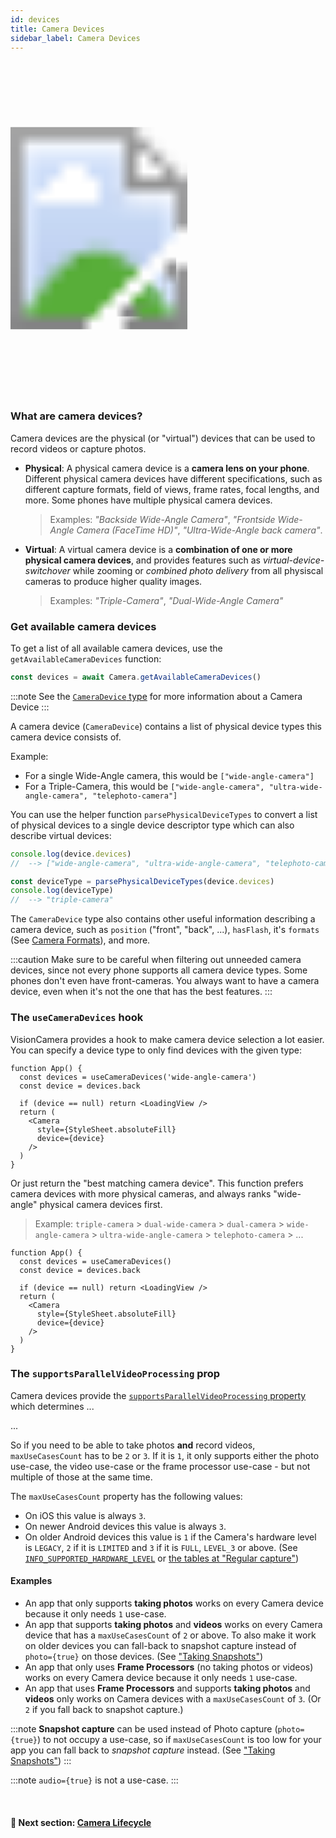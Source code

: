 ```yaml
---
id: devices
title: Camera Devices
sidebar_label: Camera Devices
---
```



<div>
  <svg xmlns="http://www.w3.org/2000/svg" width="283" height="535" style={{ float: 'right' }}>
    <image href={useBaseUrl("img/demo.gif")} x="18" y="33" width="247" height="469"  />
    <image href={useBaseUrl("img/frame.png")} width="283" height="535" />
  </svg>
</div>

### What are camera devices?

Camera devices are the physical (or "virtual") devices that can be used to record videos or capture photos.

* **Physical**: A physical camera device is a **camera lens on your phone**. Different physical camera devices have different specifications, such as different capture formats, field of views, frame rates, focal lengths, and more. Some phones have multiple physical camera devices.

  > Examples: _"Backside Wide-Angle Camera"_, _"Frontside Wide-Angle Camera (FaceTime HD)"_, _"Ultra-Wide-Angle back camera"_.

* **Virtual**: A virtual camera device is a **combination of one or more physical camera devices**, and provides features such as _virtual-device-switchover_ while zooming or _combined photo delivery_ from all physiscal cameras to produce higher quality images.

  > Examples: _"Triple-Camera"_, _"Dual-Wide-Angle Camera"_

### Get available camera devices

To get a list of all available camera devices, use the `getAvailableCameraDevices` function:

```ts
const devices = await Camera.getAvailableCameraDevices()
```

:::note
See the [`CameraDevice` type](https://github.com/mrousavy/react-native-vision-camera/blob/main/src/CameraDevice.ts) for more information about a Camera Device
:::

A camera device (`CameraDevice`) contains a list of physical device types this camera device consists of.

Example:
* For a single Wide-Angle camera, this would be `["wide-angle-camera"]`
* For a Triple-Camera, this would be `["wide-angle-camera", "ultra-wide-angle-camera", "telephoto-camera"]`

You can use the helper function `parsePhysicalDeviceTypes` to convert a list of physical devices to a single device descriptor type which can also describe virtual devices:

```ts
console.log(device.devices)
//  --> ["wide-angle-camera", "ultra-wide-angle-camera", "telephoto-camera"]

const deviceType = parsePhysicalDeviceTypes(device.devices)
console.log(deviceType)
//  --> "triple-camera"
```

The `CameraDevice` type also contains other useful information describing a camera device, such as `position` ("front", "back", ...), `hasFlash`, it's `formats` (See [Camera Formats](formats)), and more.

:::caution
Make sure to be careful when filtering out unneeded camera devices, since not every phone supports all camera device types. Some phones don't even have front-cameras. You always want to have a camera device, even when it's not the one that has the best features.
:::

### The `useCameraDevices` hook

VisionCamera provides a hook to make camera device selection a lot easier. You can specify a device type to only find devices with the given type:

```tsx
function App() {
  const devices = useCameraDevices('wide-angle-camera')
  const device = devices.back

  if (device == null) return <LoadingView />
  return (
    <Camera
      style={StyleSheet.absoluteFill}
      device={device}
    />
  )
}
```

Or just return the "best matching camera device". This function prefers camera devices with more physical cameras, and always ranks "wide-angle" physical camera devices first.

> Example: `triple-camera` > `dual-wide-camera` > `dual-camera` > `wide-angle-camera` > `ultra-wide-angle-camera` > `telephoto-camera` > ...

```tsx
function App() {
  const devices = useCameraDevices()
  const device = devices.back

  if (device == null) return <LoadingView />
  return (
    <Camera
      style={StyleSheet.absoluteFill}
      device={device}
    />
  )
}
```

### The `supportsParallelVideoProcessing` prop

Camera devices provide the [`supportsParallelVideoProcessing` property](/docs/api/interfaces/cameradevice.cameradevice-1#supportsparallelvideoprocessing) which determines ...


...

So if you need to be able to take photos **and** record videos, `maxUseCasesCount` has to be `2` or `3`. If it is `1`, it only supports either the photo use-case, the video use-case or the frame processor use-case - but not multiple of those at the same time.

The `maxUseCasesCount` property has the following values:

* On iOS this value is always `3`.
* On newer Android devices this value is always `3`.
* On older Android devices this value is `1` if the Camera's hardware level is `LEGACY`, `2` if it is `LIMITED` and `3` if it is `FULL`, `LEVEL_3` or above. (See [`INFO_SUPPORTED_HARDWARE_LEVEL`](https://developer.android.com/reference/android/hardware/camera2/CameraCharacteristics#INFO_SUPPORTED_HARDWARE_LEVEL) or [the tables at "Regular capture"](https://developer.android.com/reference/android/hardware/camera2/CameraDevice#regular-capture))

#### Examples

* An app that only supports **taking photos** works on every Camera device because it only needs `1` use-case.
* An app that supports **taking photos** and **videos** works on every Camera device that has a `maxUseCasesCount` of `2` or above. To also make it work on older devices you can fall-back to snapshot capture instead of `photo={true}` on those devices. (See ["Taking Snapshots"](/docs/guides/capturing#taking-snapshots))
* An app that only uses **Frame Processors** (no taking photos or videos) works on every Camera device because it only needs `1` use-case.
* An app that uses **Frame Processors** and supports **taking photos** and **videos** only works on Camera devices with a `maxUseCasesCount` of `3`. (Or `2` if you fall back to snapshot capture.)

:::note
**Snapshot capture** can be used instead of Photo capture (`photo={true}`) to not occupy a use-case, so if `maxUseCasesCount` is too low for your app you can fall back to _snapshot capture_ instead. (See ["Taking Snapshots"](/docs/guides/capturing#taking-snapshots))
:::

:::note
`audio={true}` is not a use-case.
:::

<br />

#### 🚀 Next section: [Camera Lifecycle](lifecycle)

